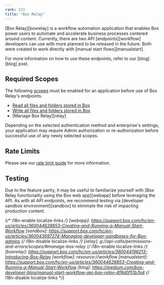```yaml
---
rank: 223
title: "Box Relay"
---
```

[Box Relay][boxrelay] is a workflow automation application that enables Box
power users to automate and accelerate business processes centered
around content. Currently, there are two API [endpoints][workflow] developers
can use with more planned to be released in the future. Both were created to
work directly with [manual start flows][manualstart].

<Message type='notice'>
  For more information on how to use these endpoints, refer to our [blog][blog]
  post.
</Message>

## Required Scopes

The following [scopes][scopes] must be enabled for an application before use of
Box Relay's endpoints.

- [Read all files and folders stored in Box][read]
- [Write all files and folders stored in Box][write]
- [Manage Box Relay][relay]

<Message type='warning'>
  Depending on the selected authentication method and enterprise's settings,
  your application may require Admin authorization or re-authorization before
  successful use of any newly selected scopes.
</Message>

## Rate Limits

Please see our [rate limit guide][ratelimit] for more information.

## Testing

Due to the feature parity, it may be useful to familiarize yourself with
[Box Relay functionality using the Box web app][webapp] before leveraging the
API. As with all API endpoints, we recommend testing via
[developer sandbox environment][sandbox] to eliminate the risk of impacting
production content.

[scopes]: g://api-calls/permissions-and-errors/scopes
[read]: g://api-calls/permissions-and-errors/scopes/#read-all-files-and-folders
[write]: g://api-calls/permissions-and-errors/scopes/#read-and-write-all-files-and-folders
[ratelimit]: g://api-calls/permissions-and-errors/rate-limits/#per-api-rate-limits
{/* i18n-enable localize-links */}
[webapp]: https://support.box.com/hc/en-us/articles/360044628853-Creating-and-Running-a-Manual-Start-Workflow
[sandbox]: https://support.box.com/hc/en-us/articles/360043697274-Managing-developer-sandboxes-for-Box-admins
{/* i18n-disable localize-links */}
[relay]: g://api-calls/permissions-and-errors/scopes/#manage-box-relay
{/* i18n-enable localize-links */}
[boxrelay]: https://support.box.com/hc/en-us/articles/360044196213-Introducing-Box-Relay
[workflow]: resource://workflow
[manualstart]: https://support.box.com/hc/en-us/articles/360044628853-Creating-and-Running-a-Manual-Start-Workflow
[blog]: https://medium.com/box-developer-blog/manual-start-workflow-api-box-relay-4f8d0f51b7a4
{/* i18n-disable localize-links */}
